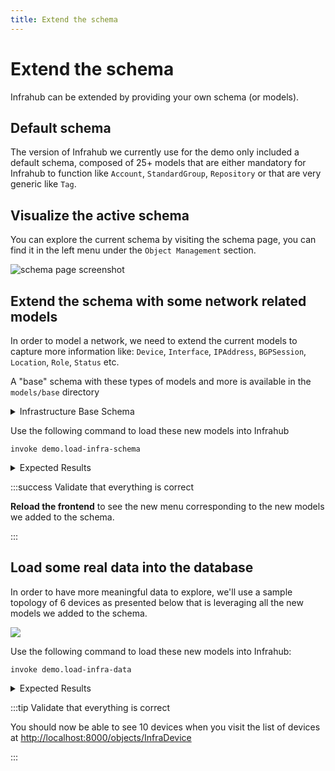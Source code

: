 ```yaml
---
title: Extend the schema
---
```



# Extend the schema

Infrahub can be extended by providing your own schema (or models).

## Default schema

The version of Infrahub we currently use for the demo only included a default schema, composed of 25+ models that are either mandatory for Infrahub to function like `Account`, `StandardGroup`, `Repository` or that are very generic like `Tag`.

## Visualize the active schema

You can explore the current schema by visiting the schema page, you can find it in the left menu under the `Object Management` section.

<ReferenceLink title="Explore the current schema" url="http://localhost:8000/schema" openInNewTab />

![schema page screenshot](../../media/tutorial_3_schema.png)

<ReferenceLink title="Check the schema documentation for more information" url="../../reference/schema" />

## Extend the schema with some network related models

In order to model a network, we need to extend the current models to capture more information like: `Device`, `Interface`, `IPAddress`, `BGPSession`, `Location`, `Role`, `Status` etc.

A "base" schema with these types of models and more is available in the `models/base` directory

<details>
  <summary>Infrastructure Base Schema</summary>
  <CodeBlock language="yaml" title="DCIM Base Schema">{import_dcimYaml}</CodeBlock>
  <CodeBlock language="yaml" title="IPAM Base Schema">{import_ipamYaml}</CodeBlock>
  <CodeBlock language="yaml" title="Location Base Schema">{import_locationYaml}</CodeBlock>
  <CodeBlock language="yaml" title="Organization Base Schema">{import_organizationYaml}</CodeBlock>
  <CodeBlock language="yaml" title="Routing Base Schema">{import_routingYaml}</CodeBlock>
</details>

Use the following command to load these new models into Infrahub

```shell
invoke demo.load-infra-schema
```

<details>
  <summary>Expected Results</summary>
  ```shell
  > invoke demo.load-infra-schema
  --- abbreviated ---
  schema 'models/base/dcim.yml' loaded successfully
  schema 'models/base/ipam.yml' loaded successfully
  schema 'models/base/location.yml' loaded successfully
  schema 'models/base/organization.yml' loaded successfully
  schema 'models/base/routing.yml' loaded successfully
  5 schemas processed in 26.640 seconds.
  Waiting for schema to sync across all workers
  Schema updated on all workers.
  --- abbreviated ---
  [+] Restarting 1/1
  ✔ Container infrahub-infrahub-server-1  Started                                                                                                 1.5s
  ```
</details>

:::success Validate that everything is correct

**Reload the frontend** to see the new menu corresponding to the new models we added to the schema.

:::

## Load some real data into the database

In order to have more meaningful data to explore, we'll use a sample topology of 6 devices as presented below that is leveraging all the new models we added to the schema.

![](../../media/demo_edge.excalidraw.svg)

Use the following command to load these new models into Infrahub:

```shell
invoke demo.load-infra-data
```

<details>
  <summary>Expected Results</summary>
  ```shell
  > invoke demo.load-infra-data
  --- abbreviated ---
  [13:27:39] INFO     Create a new Branch and Change the IP addresses between edge1 and edge2 on the selected site            infrastructure_edge.py:648
  INFO     - Creating branch: 'jfk1-update-edge-ips'                                                               infrastructure_edge.py:649
  [13:27:43] INFO      - Replaced jfk1-edge1-Ethernet1 IP to 10.1.0.32/31                                                     infrastructure_edge.py:678
  INFO      - Replaced jfk1-edge2-Ethernet1 IP to 10.1.0.33/31                                                     infrastructure_edge.py:687
  INFO     Create a new Branch and Delete Colt Transit Circuit                                                     infrastructure_edge.py:694
  INFO     - Creating branch: 'atl1-delete-upstream'                                                               infrastructure_edge.py:699
  [13:27:47] INFO      - Deleted Colt [DUFF-cf3a6ed2d959]                                                                     infrastructure_edge.py:752
  INFO      - Deleted Colt [DUFF-4141a7be1f9a]                                                                     infrastructure_edge.py:752
  INFO     Create a new Branch and introduce some conflicts                                                        infrastructure_edge.py:759
  INFO     - Creating branch: 'den1-maintenance-conflict'                                                          infrastructure_edge.py:769
  [13:27:53] INFO     Create a new Branch and introduce some conflicts on the platforms for node ADD and DELETE               infrastructure_edge.py:802
  INFO     - Creating branch: 'platform-conflict'                                                                  infrastructure_edge.py:809
  ```
</details>

:::tip Validate that everything is correct

You should now be able to see 10 devices when you visit the list of devices at [http://localhost:8000/objects/InfraDevice](http://localhost:8000/objects/InfraDevice)

:::
